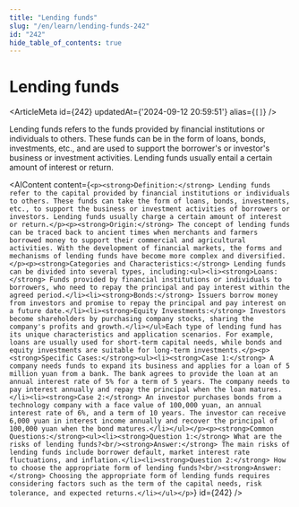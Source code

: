 ```yaml
---
title: "Lending funds"
slug: "/en/learn/lending-funds-242"
id: "242"
hide_table_of_contents: true
---
```



# Lending funds

<ArticleMeta id={242} updatedAt={'2024-09-12 20:59:51'} alias={`[]`} />
<div className='border-solid border-b border-t-0 my-4 border-[var(--ifm-color-gray-300)]' />

Lending funds refers to the funds provided by financial institutions or individuals to others. These funds can be in the form of loans, bonds, investments, etc., and are used to support the borrower's or investor's business or investment activities. Lending funds usually entail a certain amount of interest or return.

<AIContent content={`<p><strong>Definition:</strong> Lending funds refer to the capital provided by financial institutions or individuals to others. These funds can take the form of loans, bonds, investments, etc., to support the business or investment activities of borrowers or investors. Lending funds usually charge a certain amount of interest or return.</p><p><strong>Origin:</strong> The concept of lending funds can be traced back to ancient times when merchants and farmers borrowed money to support their commercial and agricultural activities. With the development of financial markets, the forms and mechanisms of lending funds have become more complex and diversified.</p><p><strong>Categories and Characteristics:</strong> Lending funds can be divided into several types, including:<ul><li><strong>Loans:</strong> Funds provided by financial institutions or individuals to borrowers, who need to repay the principal and pay interest within the agreed period.</li><li><strong>Bonds:</strong> Issuers borrow money from investors and promise to repay the principal and pay interest on a future date.</li><li><strong>Equity Investments:</strong> Investors become shareholders by purchasing company stocks, sharing the company's profits and growth.</li></ul>Each type of lending fund has its unique characteristics and application scenarios. For example, loans are usually used for short-term capital needs, while bonds and equity investments are suitable for long-term investments.</p><p><strong>Specific Cases:</strong><ul><li><strong>Case 1:</strong> A company needs funds to expand its business and applies for a loan of 5 million yuan from a bank. The bank agrees to provide the loan at an annual interest rate of 5% for a term of 5 years. The company needs to pay interest annually and repay the principal when the loan matures.</li><li><strong>Case 2:</strong> An investor purchases bonds from a technology company with a face value of 100,000 yuan, an annual interest rate of 6%, and a term of 10 years. The investor can receive 6,000 yuan in interest income annually and recover the principal of 100,000 yuan when the bond matures.</li></ul></p><p><strong>Common Questions:</strong><ul><li><strong>Question 1:</strong> What are the risks of lending funds?<br/><strong>Answer:</strong> The main risks of lending funds include borrower default, market interest rate fluctuations, and inflation.</li><li><strong>Question 2:</strong> How to choose the appropriate form of lending funds?<br/><strong>Answer:</strong> Choosing the appropriate form of lending funds requires considering factors such as the term of the capital needs, risk tolerance, and expected returns.</li></ul></p>`} id={242} />
